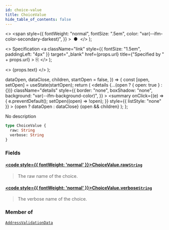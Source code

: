 ```yaml
---
id: choice-value
title: ChoiceValue
hide_table_of_contents: false
---
```


  <>
    <span
      style={{
        fontWeight: "normal",
        fontSize: ".5em",
        color: "var(--ifm-color-secondary-darkest)",
      }}
    >
      &nbsp;●&nbsp;
    </span>
  </>
);

  <>
    Specification
    <a
      className="link"
      style={{ fontSize: "1.5em", paddingLeft: "4px" }}
      target="\_blank"
      href={props.url}
      title={"Specified by " + props.url}
    >
      ⎘
    </a>
  </>
);

  <>
    <span className={props.class}>{props.text}</span>
  </>
);


  dataOpen,
  dataClose,
  children,
  startOpen = false,
}) => {
  const [open, setOpen] = useState(startOpen);
  return (
    <details
      {...(open ? { open: true } : {})}
      className="details"
      style={{
        border: "none",
        boxShadow: "none",
        background: "var(--ifm-background-color)",
      }}
    >
      <summary
        onClick={(e) => {
          e.preventDefault();
          setOpen((open) => !open);
        }}
        style={{ listStyle: "none" }}
      >
        {open ? dataOpen : dataClose}
      </summary>
      {open && children}
    </details>
  );
};

No description

```graphql
type ChoiceValue {
  raw: String
  verbose: String
}
```

### Fields

#### [<code style={{ fontWeight: 'normal' }}>ChoiceValue.<b>raw</b></code>](#)<Bullet />[`String`](../../../api-storefront/miscellaneous/scalars/string) <Badge class="badge badge--secondary" text="scalar"/>

> The raw name of the choice.

#### [<code style={{ fontWeight: 'normal' }}>ChoiceValue.<b>verbose</b></code>](#)<Bullet />[`String`](../../../api-storefront/miscellaneous/scalars/string) <Badge class="badge badge--secondary" text="scalar"/>

> The verbose name of the choice.

### Member of

[`AddressValidationData`](../../../api-storefront/users/objects/address-validation-data) <Badge class="badge badge--secondary" text="object"/>
